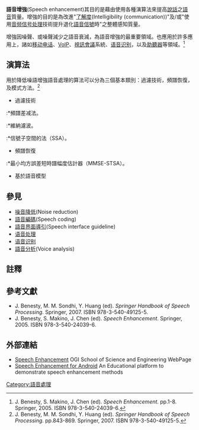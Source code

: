 '''語音增強'''(Speech enhancement)其目的是藉由使用各種演算法來提高[[說話|說話]]之[[語音|語音]]質量。增強的目的是為改進"[[了解度|了解度]](Intelligibility (communication))"及/或"使用[[音频信号处理|音频信号处理]]技術提升退化[[說話|語音]][[信號|信號]]時"之整體感知質量。

增強因噪聲、或噪聲減少之語音衰減，為語音增強的最重要領域。也應用於許多應用上，諸如[[移动电话|移动电话]]、[[網際協議通話技術|VoIP]]、[[視訊會議|視訊會議]]系統、[[语音识别|语音识别]]，以及[[助聽器|助聽器]]等領域。<ref>J. Benesty, S. Makino, J. Chen (ed). ''Speech Enhancement''. pp.1-8. Springer, 2005. ISBN 978-3-540-24039-6.</ref>

==演算法==
用於降低噪語增強語音處理的算法可以分為三個基本類別：過濾技術，頻譜恢復，及模式方法。<ref>J. Benesty, M. M. Sondhi, Y. Huang (ed). ''Springer Handbook of Speech Processing''. pp.843-869. Springer, 2007. ISBN 978-3-540-49125-5.</ref>

*過濾技術
:*頻譜差减法。
:*維納濾波。
:*信號子空間的法（SSA）。
*頻譜恢復
:*最小均方誤差短時譜幅度估計器（MMSE-STSA）。
*基於語音模型

==參見==
*[[噪音降低|噪音降低]](Noise reduction)
*[[語音編碼|語音編碼]](Speech coding)
*[[語音界面導引|語音界面導引]](Speech interface guideline)
* [[语音处理|语音处理]]
* [[语音识别|语音识别]]
* [[語音分析|語音分析]](Voice analysis)

==註釋 ==
{{reflist}}

==參考文獻==
{{refbegin}}
* J. Benesty, M. M. Sondhi, Y. Huang (ed). ''Springer Handbook of Speech Processing''. Springer, 2007. ISBN 978-3-540-49125-5.
* J. Benesty, S. Makino, J. Chen (ed). ''Speech Enhancement''. Springer, 2005. ISBN 978-3-540-24039-6.
{{refend}}

==外部連結==
* [https://web.archive.org/web/20110504060759/http://cslu.cse.ogi.edu/HLTsurvey/ch10node5.html Speech Enhancement] OGI School of Science and Engineering WebPage
* [https://web.archive.org/web/20150518103944/http://enhancementapp.com/overview/ Speech Enhancement for Android] An Educational platform to demonstrate speech enhancement methods

[[Category:語音處理|Category:語音處理]]